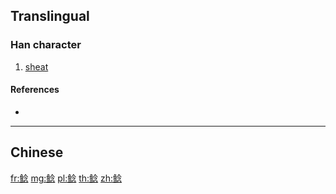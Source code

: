{{character info/new}}
{{also|鯰}}
==Translingual==

===Han character===
{{Han char|rn=195|rad=鱼|as=08|sn=16|four=|canj=NMOIP|ids=⿰鱼念}}

# [[sheat]]

====References====
* {{Han ref|kx=1480.511|hdz=74697.140|uh=9CB6|ud=40118}}

----

==Chinese==
{{zh-see|鯰}}

[[fr:鲶]]
[[mg:鲶]]
[[pl:鲶]]
[[th:鲶]]
[[zh:鲶]]